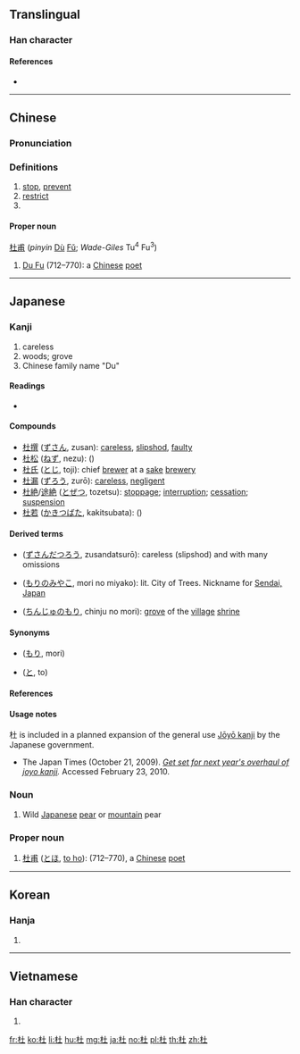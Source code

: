 ==Translingual==

===Han character===
{{Han char|rn=75|rad=木|as=03|sn=7|four=44910|canj=DG|ids=⿰木土}}

====References====
* {{Han ref|kx=0512.090|dkj=14477|dj=0897.100|hdz=21157.020|uh=675C}}

----

==Chinese==
{{zh-forms}}

===Pronunciation===
{{zh-pron
|m=dù
|c=dou6
|mn=tō͘
|mc=y
|oc=y
|ma=
|cat=v,pn
}}

===Definitions===
# [[stop]], [[prevent]]
# [[restrict]]
# {{surname|lang=zh}}

====Proper noun====
[[杜甫]] (''pinyin'' [[dù|Dù]] [[fǔ|Fǔ]]; ''Wade-Giles'' Tu<sup>4</sup> Fu<sup>3</sup>)
# [[w:Du Fu|Du Fu]] (712–770): a [[Chinese]] [[poet]]

{{attention|zh|weird formatting}}

----

==Japanese==

===Kanji===
{{ja-kanji|grade=8|rs=木03}}

# careless
# woods; grove
# Chinese family name "Du"

====Readings====
* {{ja-readings|goon=[[ず]] (zu)|kanon=[[と]] (to)|kun=[[もり]] (mori), [[ふさぐ]] (fusagu), [[やまなし]] (yamanashi)}}

====Compounds====
* [[杜撰]] ([[ずさん]], zusan): [[careless]], [[slipshod]], [[faulty]]
* [[杜松]] ([[ねず]], nezu): {{taxlink|Juniperus rigida|species|noshow=1}} ({{vern|temple juniper|pedia=1}})
* [[杜氏]] ([[とじ]], toji): chief [[brewer]] at a [[sake]] [[brewery]]
* [[杜漏]] ([[ずろう]], zurō): [[careless]], [[negligent]]
* [[杜絶]]/[[途絶]] ([[とぜつ]], tozetsu): [[stoppage]]; [[interruption]]; [[cessation]]; [[suspension]]
* [[杜若]] ([[かきつばた]], kakitsubata): {{taxlink|Iris laevigata|species|noshow=1}} ({{vern|rabbit-ear iris|pedia=1}})

====Derived terms====
* {{l|ja|杜撰脱漏}} ([[ずさんだつろう]], zusandatsurō): careless (slipshod) and with many omissions
* {{l|ja|杜の都}} ([[もりのみやこ]], mori no miyako): lit. City of Trees. Nickname for [[w:Sendai, Japan|Sendai, Japan]]
* {{l|ja|鎮守の杜}} ([[ちんじゅのもり]], chinju no mori): [[grove]] of the [[village]] [[shrine]]

====Synonyms====
* {{l|ja|森}} ([[もり]], mori)
* {{l|ja|途}} ([[と]], to)

====References====
{{ja-kref
|ku=3746
|shift=936d
|jis=454E
|euc=C5CE
|skip=1-4-3
|freq=2062
|nelson=2188
|newnelson=2560
|halpern=835
|kld=559
|heisig=2500
|tuttle=4a3.1
}}

====Usage notes====
杜 is included in a planned expansion of the general use [[w:Jōyō kanji|Jōyō kanji]] by the Japanese government.
* The Japan Times (October 21, 2009). ''[http://www.kanjiclinic.com/kc99final.htm Get set for next year's overhaul of joyo kanji].'' Accessed February 23, 2010.
{{attention|ja|It's 2015. What is the result?}}

===Noun===
{{ja-noun|やまなし}}

# Wild [[Japanese]] [[pear]] or [[mountain]] pear

===Proper noun===
{{ja-pos|proper|と}}

# [[杜甫]] ([[とほ]], [[to ho]]): {{w|Du Fu}} (712–770), a [[Chinese]] [[poet]]

----

==Korean==

===Hanja===
{{ko-hanja|hangeul=두|eumhun=|rv=du|mr=tu|y=twu}}

# {{defn|lang=ko|sort=木03}}

----

==Vietnamese==

===Han character===
{{vi-hantu|[[đỗ]], [[đậu]], [[đỏ]], [[đổ]], [[đuã]]|rs=木03}}

# {{defn|vi}}

[[fr:杜]]
[[ko:杜]]
[[li:杜]]
[[hu:杜]]
[[mg:杜]]
[[ja:杜]]
[[no:杜]]
[[pl:杜]]
[[th:杜]]
[[zh:杜]]